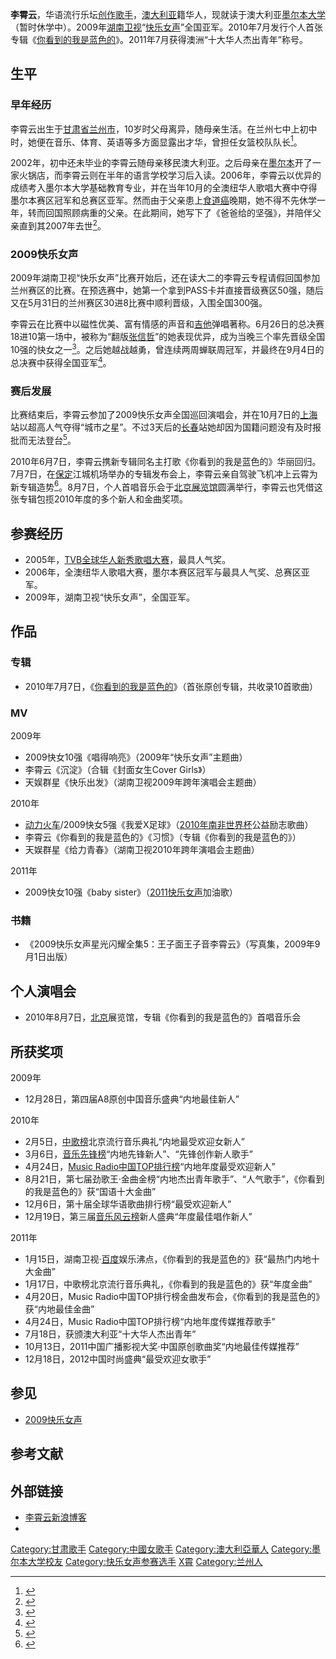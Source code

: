 {{艺人
| 姓名 = 李霄云
| 类型 = 女歌手
| 图片 =
| 图片简介 = 11年4月快女加油歌拍摄现场
| 英文名 = Michelle Lee
| 昵称 = 卷毛，云卷
| 国籍 = {{AUS}}
| 出生日期 = {{Birth date and age|1987|3|16}}
| 出生地点 = {{CHN}}[[甘肃省|甘肃省]][[兰州市|兰州市]]
| 配偶 = 
| 兒女 = 
| 职业 = [[创作歌手|创作歌手]]
| 语言 = [[汉语|汉语]]（[[普通话|普通话]]、[[兰州话|兰州话]]）、[[英语|英语]]
| 教育程度 = [[墨尔本大学|墨尔本大学]]
| 音乐类型 = [[华语流行|华语流行]]
| 演奏乐器 = [[钢琴|钢琴]]、[[吉他|吉他]]、[[口琴|口琴]]
| 活跃年代 = 2009年至今
| 唱片公司 = 
| 经纪公司 = [[天娱传媒|天娱传媒]]（2009－2015）
}}

'''李霄云'''{{BD|1987年|3月16日|catIdx=L李}}，华语流行乐坛[[创作歌手|创作歌手]]，[[澳大利亚|澳大利亚]]籍华人，现就读于澳大利亚[[墨尔本大学|墨尔本大学]]（暂时休学中）。2009年[[湖南卫视|湖南卫视]]“[[2009快乐女声|快乐女声]]”全国亚军。2010年7月发行个人首张专辑《[[你看到的我是蓝色的|你看到的我是蓝色的]]》。2011年7月获得澳洲“十大华人杰出青年”称号。

== 生平 ==
=== 早年经历 ===
李霄云出生于[[甘肃省|甘肃省]][[兰州市|兰州市]]，10岁时父母离异，随母亲生活。在兰州七中上初中时，她便在音乐、体育、英语等多方面显露出才华，曾担任女篮校队队长<ref>{{cite news| title=快女李霄云的快乐人生| url=http://www.gscn.com.cn/pub/gansu/shms/2009/07/01/1246411787438.html| publisher=中国甘肃网| date=2009-07-01| deadurl=yes| archiveurl=https://web.archive.org/web/20140111165857/http://www.gscn.com.cn/pub/gansu/shms/2009/07/01/1246411787438.html| archivedate=2014-01-11}}</ref>。

2002年，初中还未毕业的李霄云随母亲移民澳大利亚。之后母亲在[[墨尔本|墨尔本]]开了一家火锅店，而李霄云则在半年的语言学校学习后入读{{le|布莱克本高中|Blackburn High School}}。2006年，李霄云以优异的成绩考入墨尔本大学基础教育专业，并在当年10月的全澳纽华人歌唱大赛中夺得墨尔本赛区冠军和总赛区亚军。然而由于父亲患上[[食道癌|食道癌]]晚期，她不得不先休学一年，转而回国照顾病重的父亲。在此期间，她写下了《爸爸给的坚强》，并陪伴父亲直到其2007年去世<ref>{{cite news | title=李霄云为弥留父亲写下感人歌曲 | url=http://zixun.hunantv.com/hntv/20090722/368380.html | publisher=金鹰网 | date=2009-07-22 | accessdate=2011-01-28 | archive-date=2019-08-11 | archive-url=https://web.archive.org/web/20190811021734/http://zixun.hunantv.com/hntv/20090722/368380.html | dead-url=no }}</ref>。

=== 2009快乐女声 ===
2009年湖南卫视“快乐女声”比赛开始后，还在读大二的李霄云专程请假回国参加兰州赛区的比赛。在预选赛中，她第一个拿到PASS卡并直接晋级赛区50强，随后又在5月31日的兰州赛区30进8比赛中顺利晋级，入围全国300强。

李霄云在比赛中以磁性优美、富有情感的声音和[[吉他|吉他]]弹唱著称。6月26日的总决赛18进10第一场中，被称为“翻版[[张信哲|张信哲]]”的她表现优异，成为当晚三个率先晋级全国10强的快女之一<ref>{{cite news | title=李霄云杀入十强 热门选手张佑方出局 | url=http://yule.sohu.com/20090627/n264793924.shtml | publisher=[[搜狐|搜狐]] | date=2009-06-27 | accessdate=2011-01-28 | archive-date=2019-08-12 | archive-url=https://web.archive.org/web/20190812183735/http://yule.sohu.com/20090627/n264793924.shtml | dead-url=no }}</ref>。之后她越战越勇，曾连续两周蝉联周冠军，并最终在9月4日的总决赛中获得全国亚军<ref>{{cite news | title=江映蓉稳坐09快女冠军 李霄云黄英分获亚季军 | url=http://ent.sina.com.cn/y/2009-09-04/23302684815.shtml | publisher=[[新浪|新浪]] | date=2009-09-04 | accessdate=2011-01-28 | archive-date=2019-08-13 | archive-url=https://web.archive.org/web/20190813185916/http://ent.sina.com.cn/y/2009-09-04/23302684815.shtml | dead-url=no }}</ref>。

=== 赛后发展 ===
比赛结束后，李霄云参加了2009快乐女声全国巡回演唱会，并在10月7日的[[上海|上海]]站以超高人气夺得“城市之星”。不过3天后的[[长春|长春]]站她却因为国籍问题没有及时报批而无法登台<ref>{{cite news | title=快女巡演长春站李霄云遭禁唱 数度鞠躬致歉 | url=http://ent.163.com/09/1011/03/5LAJTR0500033OLP.html | publisher=[[网易|网易]] | date=2009-10-11 | accessdate=2011-01-28 | archive-date=2019-08-13 | archive-url=https://web.archive.org/web/20190813012335/http://ent.163.com/09/1011/03/5LAJTR0500033OLP.html | dead-url=no }}</ref>。

2010年6月7日，李霄云携新专辑同名主打歌《你看到的我是蓝色的》华丽回归。7月7日，在[[保定|保定]]江城机场举办的专辑发布会上，李霄云亲自驾驶飞机冲上云霄为新专辑造势<ref>{{cite news | title=李霄云开飞机宣传新专辑 个唱启动韩红或助阵 | url=http://ent.163.com/10/0707/21/6B16KQFD00031H2L.html | publisher=网易 | date=2010-07-07 | accessdate=2011-01-28 | archive-date=2021-02-23 | archive-url=https://web.archive.org/web/20210223050457/https://ent.163.com/10/0707/21/6B16KQFD00031H2L.html | dead-url=no }}</ref>。8月7日，个人首唱音乐会于[[北京展览馆|北京展览馆]]圆满举行，李霄云也凭借这张专辑包揽2010年度的多个新人和金曲奖项。

== 参赛经历 ==
*2005年，[[TVB全球华人新秀歌唱大赛|TVB全球华人新秀歌唱大赛]]，最具人气奖。  
*2006年，全澳纽华人歌唱大赛，墨尔本赛区冠军与最具人气奖、总赛区亚军。
*2009年，湖南卫视“快乐女声”，全国亚军。

== 作品 ==
=== 专辑 ===
*2010年7月7日，《[[你看到的我是蓝色的|你看到的我是蓝色的]]》（首张原创专辑，共收录10首歌曲）

=== MV ===
2009年
*2009快女10强《唱得响亮》（2009年“快乐女声”主题曲）
*李霄云《沉淀》（合辑《封面女生Cover Girls》）
*天娱群星《快乐出发》（湖南卫视2009年跨年演唱会主题曲）
2010年
*[[动力火车|动力火车]]/2009快女5强《我爱X足球》（[[2010年南非世界杯|2010年南非世界杯]]公益励志歌曲）
*李霄云《你看到的我是蓝色的》《习惯》（专辑《你看到的我是蓝色的》）
*天娱群星《给力青春》（湖南卫视2010年跨年演唱会主题曲）
2011年
*2009快女10强《baby sister》（[[2011快乐女声|2011快乐女声]]加油歌）

=== 书籍 ===
*《2009快乐女声星光闪耀全集5：王子面王子音李霄云》（写真集，2009年9月1日出版）

== 个人演唱会 ==
*2010年8月7日，[[北京|北京]]展览馆，专辑《你看到的我是蓝色的》首唱音乐会

== 所获奖项 ==
2009年
*12月28日，第四届A8原创中国音乐盛典“内地最佳新人”
2010年
*2月5日，[[中国歌曲排行榜|中歌榜]]北京流行音乐典礼“内地最受欢迎女新人”
*3月6日，[[音乐先锋榜|音乐先锋榜]]“内地先锋新人”、“先锋创作新人歌手”
*4月24日，[[Music_Radio|Music Radio]][[中国TOP排行榜|中国TOP排行榜]]“内地年度最受欢迎新人”
*8月21日，第七届劲歌王·金曲金榜“内地杰出青年歌手”、“人气歌手”，《你看到的我是蓝色的》获“国语十大金曲”
*12月6日，第十届全球华语歌曲排行榜“最受欢迎新人”
*12月19日，第三届[[音乐风云榜|音乐风云榜]]新人盛典“年度最佳唱作新人”
2011年
*1月15日，湖南卫视·[[百度|百度]]娱乐沸点，《你看到的我是蓝色的》获“最热门内地十大金曲”
*1月17日，中歌榜北京流行音乐典礼，《你看到的我是蓝色的》获“年度金曲”
*4月20日，Music Radio中国TOP排行榜金曲发布会，《你看到的我是蓝色的》获“内地最佳金曲”
*4月24日，Music Radio中国TOP排行榜“内地年度传媒推荐歌手”
*7月18日，获颁澳大利亚“十大华人杰出青年”
*10月13日，2011中国广播影视大奖·中国原创歌曲奖“内地最佳传媒推荐”
*12月18日，2012中国时尚盛典“最受欢迎女歌手”

== 参见 ==
*[[2009快乐女声|2009快乐女声]]

== 参考文献 ==
{{reflist}}

== 外部链接 ==
*[http://blog.sina.com.cn/knlixiaoyun 李霄云新浪博客] {{Wayback|url=http://blog.sina.com.cn/knlixiaoyun |date=20110903082913 }}
*{{Sinaweibo|u/1793569311}}

{{2009快乐女声全国十强}}
{{超快家族}}
{{全球華語歌曲排行榜最受歡迎新人}}
{{DEFAULTSORT:L李}}
[[Category:甘肃歌手|Category:甘肃歌手]]
[[Category:中國女歌手|Category:中國女歌手]]
[[Category:澳大利亞華人|Category:澳大利亞華人]]
[[Category:墨尔本大学校友|Category:墨尔本大学校友]]
[[Category:快乐女声参赛选手|Category:快乐女声参赛选手]]
[[Category:李姓|X霄]]
[[Category:兰州人|Category:兰州人]]